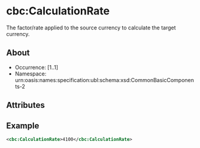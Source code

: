 
# cbc:CalculationRate

The factor/rate applied to the source currency to calculate the target currency.

## About

- Occurrence: [1..1]
- Namespace: urn:oasis:names:specification:ubl:schema:xsd:CommonBasicComponents-2

## Attributes

## Example

```xml
<cbc:CalculationRate>4100</cbc:CalculationRate>
